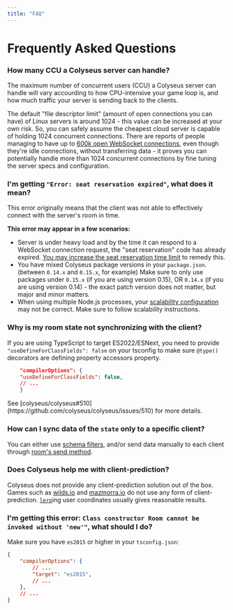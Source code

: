 ```yaml
---
title: "FAQ"
---
```


# Frequently Asked Questions

### How many CCU a Colyseus server can handle?

The maximum number of concurrent users (CCU) a Colyseus server can handle will vary accourding to how CPU-intensive your game loop is, and how much traffic your server is sending back to the clients.

The default "file descriptor limit" (amount of open connections you can have) of Linux servers is around 1024 - this value can be increased at your own risk. So, you can safely assume the cheapest cloud server is capable of holding 1024 concurrent connections. There are reports of people managing to have up to [600k open WebSocket connections](https://blog.jayway.com/2015/04/13/600k-concurrent-websocket-connections-on-aws-using-node-js/), even though they're idle connections, without transferring data - it proves you can potentially handle more than 1024 concurrent connections by fine tuning the server specs and configuration.

### I'm getting `"Error: seat reservation expired"`, what does it mean?

This error originally means that the client was not able to effectively connect with the server's room in time.

**This error may appear in a few scenarios:**

- Server is under heavy load and by the time it can respond to a WebSocket connection request, the "seat reservation" code has already expired. [You may increase the seat reservation time limit](/server/room/#setseatreservationtime-seconds) to remedy this.
- You have mixed Colyseus package versions in your `package.json`. (between `0.14.x` and `0.15.x`, for example)
  Make sure to only use packages under `0.15.x` (if you are using version 0.15),
  OR `0.14.x` (if you are using version 0.14) - the exact patch version does not
  matter, but major and minor matters.
- When using multiple Node.js processes, your [scalability configuration](/scalability/) may not be correct. Make sure to follow scalability instructions.

### Why is my room state not synchronizing with the client?

If you are using TypeScript to target ES2022/ESNext, you need to provide `"useDefineForClassFields": false` on your tsconfig to make sure `@type()` decorators are defining property accessors property.

```json filename="tsconfig.json"
    "compilerOptions": {
    "useDefineForClassFields": false,
    // ...
    }
```

<Callout type="info">
    See [colyseus/colyseus#510](https://github.com/colyseus/colyseus/issues/510) for more details.
</Callout>

### How can I sync data of the `state` only to a specific client?

You can either use [schema filters](/state/schema/#filtering-data-per-client), and/or send data manually to each client through [room's send method](/server/client/#sendtype-message).

### Does Colyseus help me with client-prediction?

Colyseus does not provide any client-prediction solution out of the box. Games such as [wilds.io](http://wilds.io/) and [mazmorra.io](https://mazmorra.io/) do not use any form of client-prediction. [`lerp`](http://gamestd.io/mathf/globals.html#lerp)ing user coordinates usually gives reasonable results.

### I'm getting this error: `Class constructor Room cannot be invoked without 'new'"`, what should I do?

Make sure you have `es2015` or higher in your `tsconfig.json`:

```json filename="tsconfig.json"
{
    "compilerOptions": {
        // ...
        "target": "es2015",
        // ...
    },
    // ...
}
```
